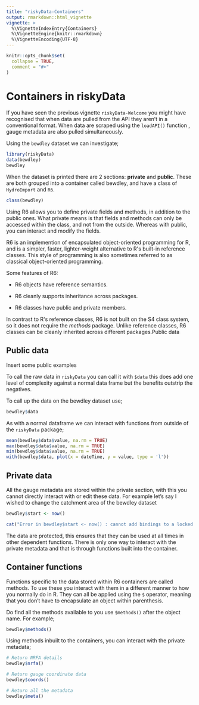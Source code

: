 ```yaml
---
title: "riskyData-Containers"
output: rmarkdown::html_vignette
vignette: >
  %\VignetteIndexEntry{Containers}
  %\VignetteEngine{knitr::rmarkdown}
  %\VignetteEncoding{UTF-8}
---
```


```r
knitr::opts_chunk$set(
  collapse = TRUE,
  comment = "#>"
)
```

# Containers in riskyData

If you have seen the previous vignette `riskyData-Welcome` you might have recognised that when data are pulled from the API they aren't in a conventional format. When data are scraped using the `loadAPI()` function , gauge metadata are also pulled simultaneously.

Using the `bewdley` dataset we can investigate;

```r
library(riskyData)
data(bewdley)
bewdley
```

When the dataset is printed there are 2 sections: **private** and **public**. These are both grouped into a container called bewdley, and have a class of `HydroImport` and `R6`.

```r
class(bewdley)
```

Using R6 allows you to define private fields and methods, in addition to the public ones. What private means is that fields and methods can only be accessed within the class, and not from the outside. Whereas with public, you can interact and modify the fields.

R6 is an implemention of encapsulated object-oriented programming for R, and is a simpler, faster, lighter-weight alternative to R\'s built-in reference classes. This style of programming is also sometimes referred to as classical object-oriented programming.

Some features of R6:

-   R6 objects have reference semantics.

-   R6 cleanly supports inheritance across packages.

-   R6 classes have public and private members.

In contrast to R\'s reference classes, R6 is not built on the S4 class system, so it does not require the *methods* package. Unlike reference classes, R6 classes can be cleanly inherited across different packages.Public data

## Public data

Insert some public examples

To call the raw data in `riskyData` you can call it with `$data` this does add one level of complexity against a normal data frame but the benefits outstrip the negatives.

To call up the data on the bewdley dataset use;

```r
bewdley$data
```

As with a normal dataframe we can interact with functions from outside of the `riskyData` package;

```r
mean(bewdley$data$value, na.rm = TRUE)
max(bewdley$data$value, na.rm = TRUE)
min(bewdley$data$value, na.rm = TRUE)
with(bewdley$data, plot(x = dateTime, y = value, type = 'l'))
```

## Private data

All the gauge metadata are stored within the private section, with this you cannot directly interact with or edit these data. For example let's say I wished to change the catchment area of the bewdley dataset

```r
bewdley$start <- now()
```

```r
cat("Error in bewdley$start <- now() : cannot add bindings to a locked environment\n")
```

The data are protected, this ensures that they can be used at all times in other dependent functions. There is only one way to interact with the private metadata and that is through functions built into the container.

## Container functions

Functions specific to the data stored within R6 containers are called methods. To use these you interact with them in a different manner to how you normally do in R. They can all be applied using the `$` operator, meaning that you don't have to encapsulate an object within parenthesis.

Do find all the methods available to you use `$methods()` after the object name. For example;

```r
bewdley$methods()
```

Using methods inbuilt to the containers, you can interact with the private metadata;

```r
# Return NRFA details
bewdley$nrfa()

# Return gauge coordinate data
bewdley$coords()

# Return all the metadata
bewdley$meta()
```

